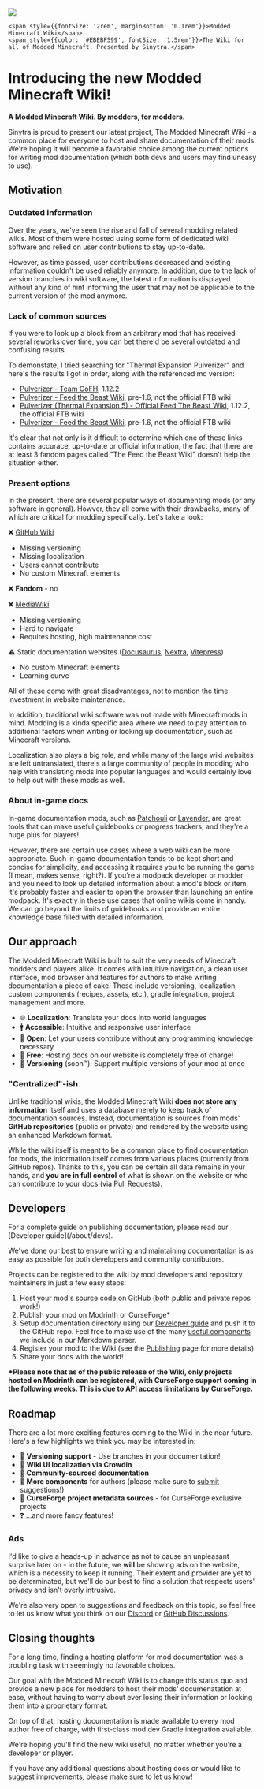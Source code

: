 <div
    style={{
        fontSize: 128,
        background: '#1b1b1f',
        color: '#fffff5db',
        display: 'flex',
        flexDirection: 'column',
        alignItems: 'center',
        justifyContent: 'center',
        textAlign: 'center',
        marginBottom: '2.5rem'
    }}
>
    <img style={{marginBottom: '1.5rem'}} src="https://sinytra.org/logo.png" width={124} height={124}/>

    <span style={{fontSize: '2rem', marginBottom: '0.1rem'}}>Modded Minecraft Wiki</span>
    <span style={{color: '#EBEBF599', fontSize: '1.5rem'}}>The Wiki for all of Modded Minecraft. Presented by Sinytra.</span>
</div>

# Introducing the new Modded Minecraft Wiki!

**A Modded Minecraft Wiki. By modders, for modders.**

Sinytra is proud to present our latest project, The Modded Minecraft Wiki - a common place for everyone to host
and share documentation of their mods. We're hoping it will become a favorable choice among the current options
for writing mod documentation (which both devs and users may find uneasy to use).

## Motivation

### Outdated information

Over the years, we've seen the rise and fall of several modding related wikis. Most of them were hosted using some
form of dedicated wiki software and relied on user contributions to stay up-to-date.

However, as time passed, user contributions decreased and existing information couldn't be used reliably anymore.
In addition, due to the lack of version branches in wiki software, the latest information is displayed without any
kind of hint informing the user that may not be applicable to the current version of the mod anymore.

### Lack of common sources

If you were to look up a block from an arbitrary mod that has received several reworks over time, you can bet there'd be
several outdated and confusing results.

To demonstate, I tried searching for "Thermal Expansion Pulverizer" and here's the results I got in order,
along with the referenced mc version:
- [Pulverizer - Team CoFH](https://teamcofh.com/docs/1.12/thermal-expansion/pulverizer/), 1.12.2
- [Pulverizer - Feed the Beast Wiki](https://feed-the-beast.fandom.com/wiki/Pulverizer), pre-1.6, not the official FTB wiki
- [Pulverizer (Thermal Expansion 5) - Official Feed The Beast Wiki](https://ftb.fandom.com/wiki/Pulverizer_(Thermal_Expansion_5)), 1.12.2, the official FTB wiki
- [Pulverizer - Feed the Beast Wiki](https://ftbwiki.org/Pulverizer), pre-1.6, not the official FTB wiki

It's clear that not only is it difficult to determine which one of these links contains accurace, up-to-date or official
information, the fact that there are at least 3 fandom pages called "The Feed the Beast Wiki" doesn't help the situation either.

### Present options

In the present, there are several popular ways of documenting mods (or any software in general). Howver, they all come
with their drawbacks, many of which are critical for modding specifically. Let's take a look:

❌ [GitHub Wiki](https://docs.github.com/en/communities/documenting-your-project-with-wikis/about-wikis)
  - Missing versioning
  - Missing localization
  - Users cannot contribute
  - No custom Minecraft elements

❌ **Fandom** - no

❌ [MediaWiki](https://www.mediawiki.org/wiki/MediaWiki)
  - Missing versioning
  - Hard to navigate
  - Requires hosting, high maintenance cost

⚠️ Static documentation websites ([Docusaurus](https://docusaurus.io/), [Nextra](https://nextra.site/), [Vitepress](https://vitepress.dev/))
  - No custom Minecraft elements
  - Learning curve

All of these come with great disadvantages, not to mention the time investment in website maintenance.

In addition, traditional wiki software was not made with Minecraft mods in mind. Modding is a kinda specific area where
we need to pay attention to additional factors when writing or looking up documentation, such as Minecraft versions.

Localization also plays a big role, and while many of the large wiki websites are left untranslated, there's a large
community of people in modding who help with translating mods into popular languages and would certainly love to help
out with these mods as well.

### About in-game docs

In-game documentation mods, such as [Patchouli](https://github.com/VazkiiMods/Patchouli) or
[Lavender](https://github.com/wisp-forest/lavender), are great tools that can make useful guidebooks or progress trackers,
and they're a huge plus for players!

However, there are certain use cases where a web wiki can be more appropriate. Such in-game documentation tends to be
kept short and concise for simplicity, and accessing it requires you to be running the game (I mean, makes sense, right?).
If you're a modpack developer or modder and you need to look up detailed information about a mod's block or item, it's
probably faster and easier to open the browser than launching an entire modpack. It's exactly in these use cases that
online wikis come in handy. We can go beyond the limits of guidebooks and provide an entire knowledge base filled with
detailed information.

## Our approach

The Modded Minecraft Wiki is built to suit the very needs of Minecraft modders and players alike. It comes with
intuitive navigation, a clean user interface, mod browser and features for authors to make writing documentation
a piece of cake. These include versioning, localization, custom components (recipes, assets, etc.), gradle integration,
project management and more.

- 🌐 **Localization**: Translate your docs into world languages
- 🚹 **Accessible**: Intuitive and responsive user interface
- 🤝 **Open**: Let your users contribute without any programming knowledge necessary
- 💸 **Free**: Hosting docs on our website is completely free of charge!
- 🚧 **Versioning** (soon™): Support multiple versions of your mod at once

### "Centralized"-ish

Unlike traditional wikis, the Modded Minecraft Wiki **does not store any information** itself and uses a database merely
to keep track of documentation sources. Instead, documentation is sources from mods' **GitHub repositories**
(public or private) and rendered by the website using an enhanced Markdown format.

While the wiki itself is meant to be a common place to find documentation for mods, the information itself comes from
various places (currently from GitHub repos). Thanks to this, you can be certain all data remains in your hands,
and **you are in full control** of what is shown on the website or who can contribute to your docs (via Pull Requests).

## Developers

<Callout>
    For a complete guide on publishing documentation, please read our [Developer guide](/about/devs).
</Callout>

We've done our best to ensure writing and maintaining documentation is as easy as possible for both developers and
community contributors.

Projects can be registered to the wiki by mod developers and repository maintainers in just a few easy steps:

1. Host your mod's source code on GitHub (both public and private repos work!)
2. Publish your mod on Modrinth or CurseForge\*
3. Setup documentation directory using our [Developer guide](/about/devs) and push it to the
GitHub repo. Feel free to make use of the many [useful components](/about/format) we include
in our Markdown parser.
4. Register your mod to the Wiki (see the [Publishing](/about/publishing) page for more details)
5. Share your docs with the world!

**\*Please note that as of the public release of the Wiki, only projects hosted on Modrinth can be registered, with
CurseForge support coming in the following weeks. This is due to API access limitations by CurseForge.**

## Roadmap

There are a lot more exciting features coming to the Wiki in the near future. Here's a few highlights we think you
may be interested in:

- 🚧 **Versioning support** - Use branches in your documentation!
- 🚧 **Wiki UI localization via Crowdin**
- 🚧 **Community-sourced documentation**
- 🚧 **More components** for authors (please make sure to [submit](https://github.com/Sinytra/Wiki) suggestions!)
- 🚧 **CurseForge project metadata sources** - for CurseForge exclusive projects
- ❓ ...and more fancy features!

### Ads

I'd like to give a heads-up in advance as not to cause an unpleasant surprise later on - in the future, we **will** be
showing ads on the website, which is a necessity to keep it running. Their extent and provider are yet to be
determinated, but we'll do our best to find a solution that respects users' privacy and isn't overly intrusive.

We're also very open to suggestions and feedback on this topic, so feel free to let us know what you think on our
[Discord](https://discord.sinytra.org) or [GitHub Discussions](https://github.com/Sinytra/Wiki/discussions).

## Closing thoughts

For a long time, finding a hosting platform for mod documentation was a troubling task with seemingly no favorable
choices.

Our goal with the Modded Minecraft Wiki is to change this status quo and provide a new place for modders to
host their mods' documenatation at ease, without having to worry about ever losing their information or locking them
into a proprietary format.

On top of that, hosting documentation is made available to every mod author free of charge, with first-class
mod dev Gradle integration available.

We're hoping you'll find the new wiki useful, no matter whether you're a developer or player.

If you have any additional questions about hosting docs or would like to suggest improvements, please make sure to
[let us know](/about/help)!